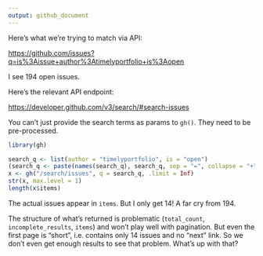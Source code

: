 ```yaml
---
output: github_document
---
```


Here's what we're trying to match via API:

<https://github.com/issues?q=is%3Aissue+author%3Atimelyportfolio+is%3Aopen>

I see 194 open issues.

Here's the relevant API endpoint:

<https://developer.github.com/v3/search/#search-issues>

You can't just provide the search terms as params to `gh()`. They need to be pre-processed.

```r
library(gh)

search_q <- list(author = "timelyportfolio", is = "open")
(search_q <- paste(names(search_q), search_q, sep = "=", collapse = "+"))
x <- gh("/search/issues", q = search_q, .limit = Inf)
str(x, max.level = 1)
length(x$items)
```

The actual issues appear in `items`. But I only get 14! A far cry from 194.

The structure of what's returned is problematic (`total_count`, `incomplete_results`, `items`) and won't play well with pagination. But even the first page is "short", i.e. contains only 14 issues and no "next" link. So we don't even get enough results to see that problem. What's up with that?
